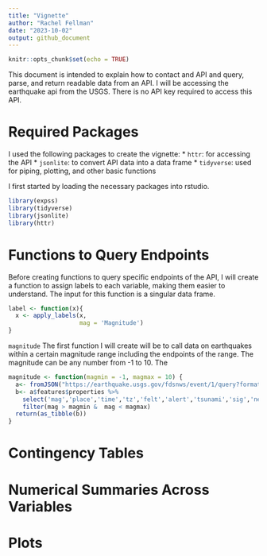 ```yaml
---
title: "Vignette"
author: "Rachel Fellman"
date: "2023-10-02"
output: github_document
---
```


```r
knitr::opts_chunk$set(echo = TRUE)

```
This document is intended to explain how to contact and API and query, parse, and return readable data from an API. I will be accessing the earthquake api from the USGS. There is no API key required to access this API.

# Required Packages
I used the following packages to create the vignette:
  * `httr`: for accessing the API
  * `jsonlite`: to convert API data into a data frame
  * `tidyverse`: used for piping, plotting, and other basic functions


I first started by loading the necessary packages into rstudio. 

```r
library(expss)
library(tidyverse)
library(jsonlite)
library(httr)
```


# Functions to Query Endpoints

Before creating functions to query specific endpoints of the API, I will create a function to assign labels to each variable, making them easier to understand. The input for this function is a singular data frame. 

```r
label <- function(x){
  x <- apply_labels(x,
                    mag = 'Magnitude')
}
```


`magnitude`
The first function I will create will be to call data on earthquakes within a certain magnitude range including the endpoints of the range. The magnitude can be any number from -1 to 10. The 

```r
magnitude <- function(magmin = -1, magmax = 10) {
  a<- fromJSON("https://earthquake.usgs.gov/fdsnws/event/1/query?format=geojson")
  b<- a$features$properties %>% 
    select('mag','place','time','tz','felt','alert','tsunami','sig','net','nst','dmin','rms','gap','magType','type') %>% 
    filter(mag > magmin &  mag < magmax)
  return(as_tibble(b))
}
```




# Contingency Tables

# Numerical Summaries Across Variables

# Plots